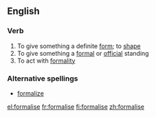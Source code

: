 ==English==

===Verb===
{{en-verb|formalis|ing}}

# To give something a definite [[form]]; to [[shape]]
# To give something a [[formal]] or [[official]] standing
# To act with [[formality]]

===Alternative spellings===
*[[formalize]]

[[el:formalise]]
[[fr:formalise]]
[[fi:formalise]]
[[zh:formalise]]